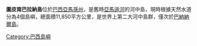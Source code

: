 {{Infobox Islands
| name             = 圖皮南巴拉納島
| image name       = Tupinambarana.png
| image caption    = 圖皮南巴拉納島由4個島嶼組成
| image size       = 
| locator map      = {{Location map|Brazil|lat=-2.666667|long=-57.45|width=200|float=center}}
| map_custom       = yes
| native name      = ''Ilha Tupinambarana''
| native name link = Portuguese language
| nickname         = 
| location         = {{BRA}}
| coordinates      = {{coord|2|40|S|57|27|W|display=inline}}
| archipelago      = 
| total islands    = 
| major islands    = 
| area             = 11,850平方公里
| rank             = 第66位
| length           = 
| width            = 
| highest mount    = 
| elevation        = 
| country          = Brazil
| country admin divisions title     = 巴西
| country admin divisions           = [[亞馬孫州_(巴西)|亞馬孫州]]
| country admin divisions title 1   = 
| country admin divisions 1         = 
| country admin divisions title 2   = 
| country admin divisions 2         = 
| country largest city              = [[帕林廷斯|帕林廷斯]]
| country largest city population   = 109,150
| population       = 
| population as of = 
| density          = 
| ethnic groups    = 
| additional info  =
}}

'''圖皮南巴拉納島'''位於[[巴西|巴西]][[亞馬孫州_(巴西)|亞馬孫州]]，是舊時[[亞馬遜河|亞馬遜河]]的河中島，現時根據天然水道分為4個島嶼，總面積11,850平方公里，是世界上第二大河中島群，僅次於[[巴納納爾島|巴納納爾島]]。

{{coord|2|40|S|57|27|W|region:BR_type:isle_source:dewiki|display=title}}

[[Category:巴西島嶼|Category:巴西島嶼]]

{{Brazil-stub}}